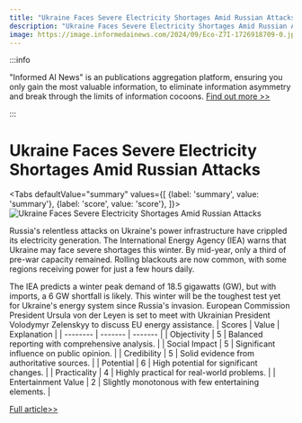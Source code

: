 ```yaml
---
title: "Ukraine Faces Severe Electricity Shortages Amid Russian Attacks"
description: "Ukraine Faces Severe Electricity Shortages Amid Russian Attacks"
image: https://image.informedainews.com/2024/09/Eco-Z7I-1726918709-0.jpg
---
```



:::info

"Informed AI News" is an publications aggregation platform, ensuring you only gain the most valuable information, to eliminate information asymmetry and break through the limits of information cocoons.  [Find out more >>](/)

:::

# Ukraine Faces Severe Electricity Shortages Amid Russian Attacks


<Tabs
	defaultValue="summary"
	values={[
	{label: 'summary', value: 'summary'},
	{label: 'score', value: 'score'},
]}>
<TabItem value="summary">
<img
  src="https://image.informedainews.com/2024/09/Eco-Z7I-1726918709-0.jpg"
  alt="Ukraine Faces Severe Electricity Shortages Amid Russian Attacks"
/>



Russia's relentless attacks on Ukraine's power infrastructure have crippled its electricity generation. The International Energy Agency (IEA) warns that Ukraine may face severe shortages this winter. By mid-year, only a third of pre-war capacity remained. Rolling blackouts are now common, with some regions receiving power for just a few hours daily.

The IEA predicts a winter peak demand of 18.5 gigawatts (GW), but with imports, a 6 GW shortfall is likely. This winter will be the toughest test yet for Ukraine's energy system since Russia's invasion. European Commission President Ursula von der Leyen is set to meet with Ukrainian President Volodymyr Zelenskyy to discuss EU energy assistance.
</TabItem>
<TabItem value="score">
	| Scores     | Value   | Explanation |
	| -------- | ------- | ------- |
	| Objectivity  | 5    | Balanced reporting with comprehensive analysis.    |
	| Social Impact | 5     | Significant influence on public opinion.    |
	| Credibility    | 5    | Solid evidence from authoritative sources.    |
	| Potential    | 6    | High potential for significant changes.    |
	| Practicality    | 4    | Highly practical for real-world problems.    |
	| Entertainment Value    | 2    | Slightly monotonous with few entertaining elements.    |
</TabItem>
</Tabs>

[Full article>>](https://www3.nhk.or.jp/nhkworld/en/news/20240920_28/)
